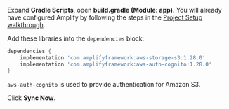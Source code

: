 Expand **Gradle Scripts**, open **build.gradle (Module: app)**. You will already have configured Amplify by following the steps in the [Project Setup walkthrough](/lib/project-setup/create-application).

Add these libraries into the `dependencies` block:
```groovy
dependencies {
    implementation 'com.amplifyframework:aws-storage-s3:1.28.0'
    implementation 'com.amplifyframework:aws-auth-cognito:1.28.0'
}
```

`aws-auth-cognito` is used to provide authentication for Amazon S3.

Click **Sync Now**.
